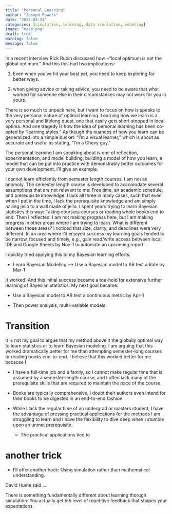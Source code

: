 ```yaml
---
title: "Personal Learning"
author: "Joseph Powers"
date: "2024-03-24"
categories: [simulation, learning, data simulation, modeling]
image: "mask.png"
draft: true
warning: false
message: false
---
```


In a recent interview Rick Rubin discussed how ~"local optimum is not the global optimum." And this this had two implications: 

1. Even when you've hit your best yet, you need to keep exploring for better ways. 

2. when giving advice or taking advice, you need to be aware that what worked for someone else in their circumstances may not work for you in yours. 

There is so much to unpack here, but I want to focus on how is speaks to the very personal nature of optimal learning. Learning how we learn is a very personal and lifelong quest, one that easily gets short stopped in local optima. And one tragedy is how the idea of personal learning has been co-opted by "learning styles." As though the nuances of how you learn can be generalized into a simple bucket: "I'm a visual learner," which is about as accurate and useful as stating, "I'm a Chevy guy."

The personal learning I am speaking about is one of reflection, experimentation, and model building, building a model of how you learn, a model that can be put into practice with demonstrably better outcomes for your own development. I'll give an example. 

I cannot learn efficiently from semester length courses. I am not an anomoly. The semester length course is developed to accomodate several assumptions that are not relevant to me: Free time, an academic schedule, and prerequisite knowledge. I lack all three in many cases, such that even when I put in the time, I lack the prerequisite knowledge and am simply nailing jello to a wall made of jello. I spent years trying to learn Bayesian statistics this way: Taking coursera courses or reading whole books end to end. Then I reflected: I am not making progress here, but I am making progress in other areas where I am trying to learn. What is different between those areas? I noticed that size, clarity, and deadlines were very different. In an area where I'd enjoyed success my learning goals tended to be narrow, focused and timely, e.g., gain read/write access between local IDE and Google Sheets by Nov-1 to automate an upcoming report. 

I quickly tried applying this to my Bayesian learning efforts: 

* Learn Bayesian Modeling --> Use a Bayesian model to AB test a Rate by Mar-1

It worked! And this initial success became a toe-hold for extensive further learning of Bayesian statistics. My next goal became:

* Use a Bayesian model to AB test a continuous metric by Apr-1

* Then power analysis, multi-variable models. 

# Transition
It is not my goal to argue that my method above it the globally optimal way to learn statistics or to learn Bayesian modeling. I am arguing that this worked dramatically better for me than attempting semester-long courses or reading books end-to-end. I believe that this worked better for me because I 

* I have a full-time job and a family, so I cannot make regular time that is assumed by a semester-length course, and I often lack many of the prerequisite skills that are required to maintain the pace of the course.

* Books are typically comprehensive, I doubt their authors even intend for their books to be digested in an end-to-end fashion. 

* While I lack the regular time of an undergrad or masters student, I have the advantage of pressing practical applications for the methods I am struggling to learn and I have the flexibility to dive deep when I stumble upon an unmet prerequisite. 

    * The practical applications tied to 

# another trick

* I'll offer another hack: Using simulation rather than mathematical understanding. 

David Hume said ...

There is something fundamentally different about learning thorugh simulation: You actually get teh level of repetitive feedback that shapes your expectations. 